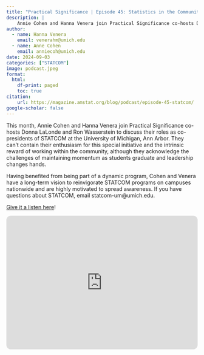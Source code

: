 ```yaml
---
title: "Practical Significance | Episode 45: Statistics in the Community (STATCOM)—Service in Action"
description: |
    Annie Cohen and Hanna Venera join Practical Significance co-hosts Donna LaLonde and Ron Wasserstein to discuss their roles as co-presidents of STATCOM at the University of Michigan, Ann Arbor.
author:
  - name: Hanna Venera
    email: venerahm@umich.edu
  - name: Anne Cohen
    email: anniecoh@umich.edu 
date: 2024-09-03
categories: ["STATCOM"]
image: podcast.jpeg
format:
  html:
    df-print: paged
    toc: true
citation:
    url: https://magazine.amstat.org/blog/podcast/episode-45-statcom/
google-scholar: false
---
```


This month, Annie Cohen and Hanna Venera join Practical Significance co-hosts Donna LaLonde and Ron Wasserstein to discuss their roles as co-presidents of STATCOM at the University of Michigan, Ann Arbor. They can’t contain their enthusiasm for this special initiative and the intrinsic reward of working within the community, although they acknowledge the challenges of maintaining momentum as students graduate and leadership changes hands.

Having benefited from being part of a dynamic program, Cohen and Venera have a long-term vision to reinvigorate STATCOM programs on campuses nationwide and are highly motivated to spread awareness. If you have questions about STATCOM, email statcom-um\@umich.edu.

[Give it a listen here](https://magazine.amstat.org/blog/podcast/episode-45-statcom/)!

<iframe style="border-radius:12px" src="https://open.spotify.com/embed/episode/1S8Jc9qcFz9unLLDdfTwHi" width="100%" height="352" frameborder="0" allow="autoplay; clipboard-write; encrypted-media; fullscreen; picture-in-picture" loading="lazy" allowfullscreen>

</iframe>
